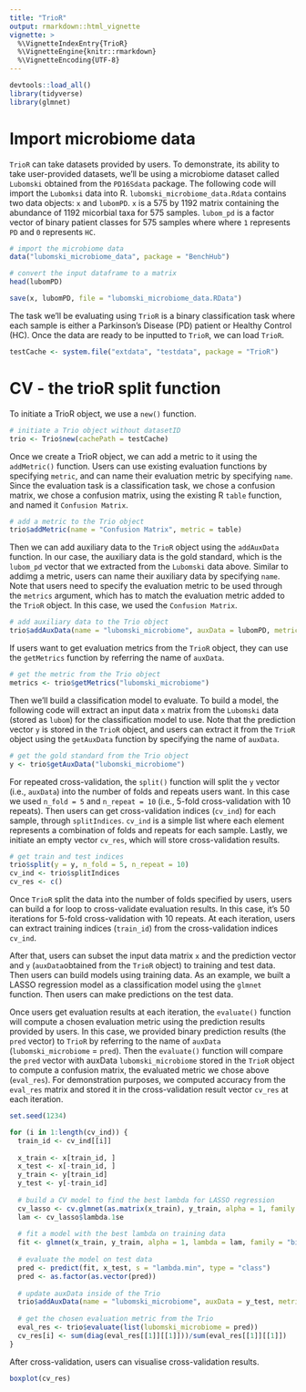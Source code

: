 ```yaml
---
title: "TrioR"
output: rmarkdown::html_vignette
vignette: >
  %\VignetteIndexEntry{TrioR}
  %\VignetteEngine{knitr::rmarkdown}
  %\VignetteEncoding{UTF-8}
--- 
```


```r
devtools::load_all()
library(tidyverse)
library(glmnet)
```

# Import microbiome data

`TrioR` can take datasets provided by users. To demonstrate, its ability to take user-provided datasets, we'll be using a microbiome dataset called `Lubomski` obtained from the `PD16Sdata` package. The following code will import the `Lubomksi` data into R. `lubomski_microbiome_data.Rdata` contains two data objects: `x` and `lubomPD`. `x` is a 575 by 1192 matrix containing the abundance of 1192 micorbial taxa for 575 samples. `lubom_pd` is a factor vector of binary patient classes for 575 samples where where `1` represents `PD` and `0` represents `HC`.

```r
# import the microbiome data
data("lubomski_microbiome_data", package = "BenchHub")

# convert the input dataframe to a matrix
head(lubomPD)

save(x, lubomPD, file = "lubomski_microbiome_data.RData")
```

The task we'll be evaluating using `TrioR` is a binary classification task where each sample is either a Parkinson's Disease (PD) patient or Healthy Control (HC). Once the data are ready to be inputted to `TrioR`, we can load `TrioR`.

```r
testCache <- system.file("extdata", "testdata", package = "TrioR")
```

# CV - the trioR split function

To initiate a TrioR object, we use a `new()` function.

```r
# initiate a Trio object without datasetID
trio <- Trio$new(cachePath = testCache)
```

Once we create a TrioR object, we can add a metric to it using the `addMetric()` function. Users can use existing evaluation functions by specifying `metric`, and can name their evaluation metric by specifying `name`. Since the evaluation task is a classification task, we chose a confusion matrix, we chose a confusion matrix, using the existing R `table` function, and named it `Confusion Matrix`.

```r
# add a metric to the Trio object
trio$addMetric(name = "Confusion Matrix", metric = table)
```

Then we can add auxiliary data to the `TrioR` object using the `addAuxData` function. In our case, the auxiliary data is the gold standard, which is the `lubom_pd` vector that we extracted from the `Lubomski` data above. Similar to addimg a metric, users can name their auxiliary data by specifying `name`. Note that users need to specify the evaluation metric to be used through the `metrics` argument, which has to match the evaluation metric added to the `TrioR` object. In this case, we used the `Confusion Matrix`.

```r
# add auxiliary data to the Trio object
trio$addAuxData(name = "lubomski_microbiome", auxData = lubomPD, metrics = "Confusion Matrix")
```

If users want to get evaluation metrics from the `TrioR` object, they can use the `getMetrics` function by referring the name of `auxData`.

```r
# get the metric from the Trio object
metrics <- trio$getMetrics("lubomski_microbiome")
```

Then we'll build a classification model to evaluate. To build a model, the following code will extract an input data `x` matrix from the `Lubomski` data (stored as `lubom`) for the classification model to use. Note that the prediction vector `y` is stored in the `TrioR` object, and users can extract it from the `TrioR` object using the `getAuxData` function by specifying the name of `auxData`.

```r
# get the gold standard from the Trio object
y <- trio$getAuxData("lubomski_microbiome")
```

For repeated cross-validation, the `split()` function will split the `y` vector (i.e., `auxData`) into the number of folds and repeats users want. In this case we used `n_fold = 5` and `n_repeat = 10` (i.e., 5-fold cross-validation with 10 repeats). Then users can get cross-validation indices (`cv_ind`) for each sample, through `splitIndices`. `cv_ind` is a simple list where each element represents a combination of folds and repeats for each sample. Lastly, we initiate an empty vector `cv_res`, which will store cross-validation results.

```r
# get train and test indices
trio$split(y = y, n_fold = 5, n_repeat = 10)
cv_ind <- trio$splitIndices
cv_res <- c()
```

Once `TrioR` split the data into the number of folds specified by users, users can build a for loop to cross-validate evaluation results. In this case, it's 50 iterations for 5-fold cross-validation with 10 repeats. At each iteration, users can extract training indices (`train_id`) from the cross-validation indices `cv_ind`.

After that, users can subset the input data matrix `x` and the prediction vector and `y` (`auxData`obtained from the `TrioR` object) to training and test data. Then users can build models using training data. As an example, we built a LASSO regression model as a classification model using the `glmnet` function. Then users can make predictions on the test data.


Once users get evaluation results at each iteration, the `evaluate()` function will compute a chosen evaluation metric using the prediction results provided by users. In this case, we provided binary prediction results (the `pred` vector) to `TrioR` by referring to the name of `auxData` (`lubomski_microbiome` = `pred`). Then the `evaluate()` function will compare the `pred` vector with auxData `lubomski_microbiome` stored in the `TrioR` object to compute a confusion matrix, the evaluated metric we chose above (`eval_res`). For demonstration purposes, we computed accuracy from the `eval_res` matrix and stored it in the cross-validation result vector `cv_res` at each iteration.

```r
set.seed(1234)

for (i in 1:length(cv_ind)) {
  train_id <- cv_ind[[i]]
  
  x_train <- x[train_id, ]
  x_test <- x[-train_id, ]
  y_train <- y[train_id]
  y_test <- y[-train_id]
  
  # build a CV model to find the best lambda for LASSO regression
  cv_lasso <- cv.glmnet(as.matrix(x_train), y_train, alpha = 1, family = "binomial")
  lam <- cv_lasso$lambda.1se
  
  # fit a model with the best lambda on training data
  fit <- glmnet(x_train, y_train, alpha = 1, lambda = lam, family = "binomial")
  
  # evaluate the model on test data
  pred <- predict(fit, x_test, s = "lambda.min", type = "class")
  pred <- as.factor(as.vector(pred))
  
  # update auxData inside of the Trio
  trio$addAuxData(name = "lubomski_microbiome", auxData = y_test, metrics = "Confusion Matrix")
  
  # get the chosen evaluation metric from the Trio
  eval_res <- trio$evaluate(list(lubomski_microbiome = pred))
  cv_res[i] <- sum(diag(eval_res[[1]][[1]]))/sum(eval_res[[1]][[1]])
}
```

After cross-validation, users can visualise cross-validation results.

```r
boxplot(cv_res)
```
